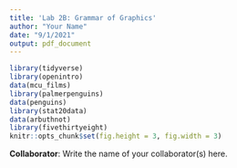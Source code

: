 ```yaml
---
title: 'Lab 2B: Grammar of Graphics'
author: "Your Name"
date: "9/1/2021"
output: pdf_document
---
```


```r
library(tidyverse)
library(openintro)
data(mcu_films)
library(palmerpenguins)
data(penguins)
library(stat20data)
data(arbuthnot)
library(fivethirtyeight)
knitr::opts_chunk$set(fig.height = 3, fig.width = 3)
```


**Collaborator**: Write the name of your collaborator(s) here.


